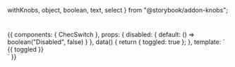  withKnobs,
  object,
  boolean,
  text,
  select
} from "@storybook/addon-knobs";

<Meta title="Components/Toogle Button" component={ChecSwitch} />

#

<Props of={ChecSwitch} />

#

<Preview>
  <Story name="Toogle Button">
    {{
      components: {
        ChecSwitch
      },
      props: {
        disabled: {
          default: () => boolean("Disabled", false)
        }
      },
      data() {
        return {
          toggled: true
        };
      },
      template: `
        <div class="py-16 flex justify-center font-lato">
          <ChecSwitch
            name="testing"
            v-model="toggled"
            :disabled="disabled"
          >
            {{ toggled }}
          </ChecSwitch>
        </div>
      `
    }}
  </Story>
</Preview>
